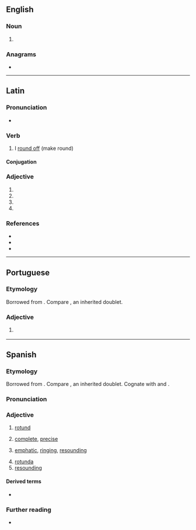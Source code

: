 ==English==

===Noun===
{{en-noun|?}}

# {{alternative form of|en|rotunda}}

{{Webster 1913}}

===Anagrams===
* {{anagrams|en|a=dnoortu|orotund|round to}}

----

==Latin==

===Pronunciation===
* {{la-IPA|rotundō}}

===Verb===
{{la-verb|1+|rotundō}}

# I [[round off]] (make round)

====Conjugation====
{{la-conj|1+|rotundō}}

===Adjective===
{{la-adj-form|rotundō}}

# {{inflection of|la|rotundus||dat|m|s}}
# {{inflection of|la|rotundus||dat|n|s}}
# {{inflection of|la|rotundus||abl|m|s}}
# {{inflection of|la|rotundus||abl|n|s}}

===References===
* {{R:L&S}}
* {{R:Elementary Lewis}}
* {{R:Gaffiot}}

----

==Portuguese==

===Etymology===
Borrowed from {{bor|pt|la|rotundus||round}}. Compare {{doublet|pt|redondo|notext=1}}, an inherited doublet.

===Adjective===
{{pt-adj|rotund|o}}

# {{l|en|rotund}} {{gloss|roughly spherical in shape}}

----

==Spanish==

===Etymology===
Borrowed from {{bor|es|la|rotundus||round}}. Compare {{doublet|es|redondo|notext=1}}, an inherited doublet. Cognate with {{cog|en|round}} and {{m|en|rotund}}.

===Pronunciation===
{{es-IPA}}

===Adjective===
{{es-adj-old|f=rotunda}}

# [[rotund]]
#: {{syn|es|redondo}}
# [[complete]], [[precise]]
#: {{syn|es|completo|preciso}}
# [[emphatic]], [[ringing]], [[resounding]]
#: {{syn|es|lleno|sonoro}}
#: {{ux|es|Yo creo que la respuesta es un sí '''rotundo'''.|I believe the answer is a '''resounding''' yes.}}
#: {{ux|es|Eso no es exactamente un '''rotundo''' respaldo.|That's not exactly a '''ringing''' endorsement.}}
# [[rotunda]]
# [[resounding]] {{gloss|success}}

====Derived terms====
* {{l|es|rotundidad}}

===Further reading===
* {{R:DRAE}}